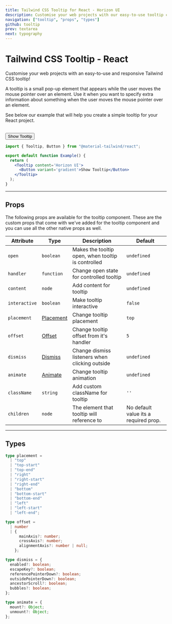 ```yaml
---
title: Tailwind CSS Tooltip for React - Horizon UI
description: Customise your web projects with our easy-to-use tooltip component for Tailwind CSS and React using Material Design guidelines.
navigation: ["tooltip", "props", "types"]
github: tooltip
prev: textarea
next: typography
---
```


# Tailwind CSS Tooltip - React

Customise your web projects with an easy-to-use and responsive Tailwind CSS tooltip!

A tooltip is a small pop-up element that appears while the user moves the mouse pointer over an element. Use it when you want to specify extra information about something when the user moves the mouse pointer over an element.

See below our example that will help you create a simple tooltip for your React project.

<br />
<ComponentCard id='tooltip'>
  <Tooltip content='Horizon UI'>
    <Button variant='gradient'>Show Tooltip</Button>
  </Tooltip>
</ComponentCard>

```jsx showLineNumbers {1, 5-7}
import { Tooltip, Button } from "@material-tailwind/react";

export default function Example() {
  return (
    <Tooltip content='Horizon UI'>
      <Button variant='gradient'>Show Tooltip</Button>
    </Tooltip>
  );
}
```

---

## Props

<span id='props' className='scroll-mt-48' />
The following props are available for the tooltip component. These are the custom
props that come with we've added for the tooltip component and you can use all the
other native props as well.

| Attribute     | Type                        | Description                                        | Default                               |
| ------------- | --------------------------- | -------------------------------------------------- | ------------------------------------- |
| `open`        | <Code small>boolean</Code>  | Makes the tooltip open, when tooltip is controlled | <Code small>undefined</Code>          |
| `handler`     | <Code small>function</Code> | Change open state for controlled tooltip           | <Code small>undefined</Code>          |
| `content`     | <Code small>node</Code>     | Add content for tooltip                            | <Code small>undefined</Code>          |
| `interactive` | <Code small>boolean</Code>  | Make tooltip interactive                           | <Code small>false</Code>              |
| `placement`   | [Placement](#types)         | Change tooltip placement                           | <Code small>top</Code>                |
| `offset`      | [Offset](#types)            | Change tooltip offset from it's handler            | <Code small>5</Code>                  |
| `dismiss`     | [Dismiss](#types)           | Change dismiss listeners when clicking outside     | <Code small>undefined</Code>          |
| `animate`     | [Animate](#types)           | Change tooltip animation                           | <Code small>undefined</Code>          |
| `className`   | <Code small>string</Code>   | Add custom className for tooltip                   | `''`                                  |
| `children`    | <Code small>node</Code>     | The element that tooltip will reference to         | No default value its a required prop. |

---

## Types

<span id='types' className='scroll-mt-48' />

```ts
type placement =
  | "top"
  | "top-start"
  | "top-end"
  | "right"
  | "right-start"
  | "right-end"
  | "bottom"
  | "bottom-start"
  | "bottom-end"
  | "left"
  | "left-start"
  | "left-end";
```

```ts
type offset =
  | number
  | {
      mainAxis?: number;
      crossAxis?: number;
      alignmentAxis?: number | null;
    };
```

```ts
type dismiss = {
  enabled?: boolean;
  escapeKey?: boolean;
  referencePointerDown?: boolean;
  outsidePointerDown?: boolean;
  ancestorScroll?: boolean;
  bubbles?: boolean;
};
```

```ts
type animate = {
  mount?: Object;
  unmount?: Object;
};
```

